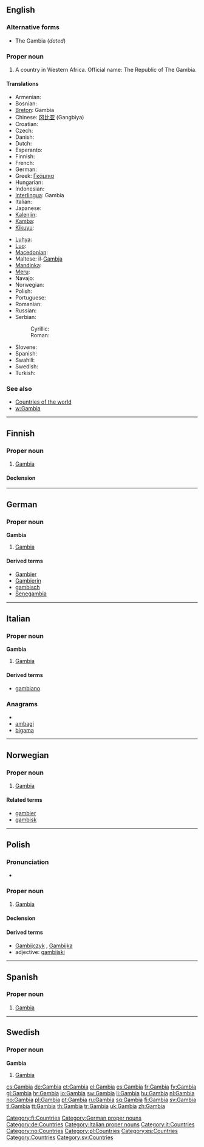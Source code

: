 ==English==

===Alternative forms===
* The Gambia (''dated'')

===Proper noun===
{{en-proper noun}}

# A country in Western Africa.  Official name: The Republic of The Gambia.

====Translations====
{{trans-top|The Republic of The Gambia}}
* Armenian: {{t-|hy|Գամբիա|tr=Gambia}}
* Bosnian: {{t-|bs|Gambija|f}}
* [[Breton]]: Gambia
* Chinese: [[冈比亚]] (Gangbiya)
* Croatian: {{t+|hr|Gambija|f}}
* Czech: {{t+|cs|Gambie|f}}
* Danish: {{t-|da|Gambia}}
* Dutch: {{t+|nl|Gambia}}
* Esperanto: {{t-|eo|Gambio|xs=Esperanto}}
* Finnish: {{t+|fi|Gambia}}
* French: {{t+|fr|Gambie}}
* German: {{t+|de|Gambia}}
* Greek: [[Γκάμπια]]
* Hungarian: {{t+|hu|Gambia}}
* Indonesian: {{t-|id|Gambia|xs=Indonesian}}
* [[Interlingua]]: Gambia
* Italian: {{t-|it|Gambia}}
* Japanese: {{t-|ja|ガンビア|tr=Ganbia}}
* [[Kalenjin]]: {{tø|kln|Gambia}}
* [[Kamba]]: {{tø|kam|Gambia}}
* [[Kikuyu]]: {{tø|ki|Gambia}}
{{trans-mid}}
* [[Luhya]]: {{tø|luy|Gambia}}
* [[Luo]]: {{tø|luo|Gambia}}
* [[Macedonian]]: {{t-|mk|Гамбија|f|tr=Gámbija}}
* Maltese: il-[[Gambja]]
* [[Mandinka]]: {{tø|mnk|Kambiya|xs=Mandinka}}
* [[Meru]]: {{tø|mer|Gambia}}
* Navajo: {{tø|nv|Géémbiya}}
* Norwegian: {{t+|no|Gambia}}
* Polish: {{t+|pl|Gambia}}
* Portuguese: {{t+|pt|Gâmbia}}
* Romanian: {{t-|ro|Gambia|f}}
* Russian: {{t+|ru|Гамбия}}
* Serbian:
*: Cyrillic: {{t-|sr|Гамбија|f|sc=Cyrl}}
*: Roman: {{t-|sr|Gambija|f}}
* Slovene: {{t+|sl|Gambija|f}}
* Spanish: {{t+|es|Gambia}}
* Swahili: {{t+|sw|Gambia|xs=Swahili}}
* Swedish: {{t+|sv|Gambia}}
* Turkish: {{t+|tr|Gambiya}}
{{trans-bottom}}

===See also===
* [[Appendix:Countries of the world|Countries of the world]]
* [[w:Gambia]]

----

==Finnish==
{{wikipedia|lang=fi}}

===Proper noun===
{{infl|fi|proper noun}}

# [[#English|Gambia]]

====Declension====
{{fi-decl-kulkija|Gambi|np=1}}

[[Category:fi:Countries]]

----

==German==
{{wikipedia|lang=de}}

===Proper noun===
'''Gambia''' {{n}}

# [[#English|Gambia]]

====Derived terms====
* [[Gambier]]
* [[Gambierin]]
* [[gambisch]]
* [[Senegambia]]

[[Category:German proper nouns]]
[[Category:de:Countries]]

----

==Italian==
{{wikipedia|lang=it}}

===Proper noun===
'''Gambia''' {{m}}

# [[#English|Gambia]]

====Derived terms====
* [[gambiano]]

===Anagrams===
* {{alphagram|aabgim}}
* [[ambagi#Italian|ambagi]]
* [[bigama#Italian|bigama]]

[[Category:Italian proper nouns]]
[[Category:it:Countries]]

----

==Norwegian==

===Proper noun===
{{infl|no|proper noun}}

# [[Gambia#English|Gambia]]

====Related terms====
* [[gambier]]
* [[gambisk]]

[[Category:no:Countries]]

----

==Polish==

===Pronunciation===
* {{IPA|/ˈɡambja/|lang=pl}}

===Proper noun===
{{infl|pl|proper noun|g=f}}

# [[#English|Gambia]]

====Declension====
{{pl-decl-noun
|Gambia|Gambie
|Gambii|Gambii
|Gambii|Gambiom
|Gambię|Gambie
|Gambią|Gambiami
|Gambii|Gambiach
|Gambio|Gambie
}}

====Derived terms====
* [[Gambijczyk]] {{m}}, [[Gambijka]] {{f}}
* adjective: [[gambijski]]

[[Category:pl:Countries]]

----

==Spanish==

===Proper noun===
{{es-proper noun|f}}

# [[#English|Gambia]]

[[Category:es:Countries]]

----
==Swedish==

===Proper noun===
'''Gambia'''

# [[Gambia#English|Gambia]]

[[Category:Countries]]
[[Category:sv:Countries]]

[[cs:Gambia]]
[[de:Gambia]]
[[et:Gambia]]
[[el:Gambia]]
[[es:Gambia]]
[[fr:Gambia]]
[[fy:Gambia]]
[[gl:Gambia]]
[[hr:Gambia]]
[[io:Gambia]]
[[sw:Gambia]]
[[li:Gambia]]
[[hu:Gambia]]
[[nl:Gambia]]
[[no:Gambia]]
[[pl:Gambia]]
[[pt:Gambia]]
[[ru:Gambia]]
[[sq:Gambia]]
[[fi:Gambia]]
[[sv:Gambia]]
[[tl:Gambia]]
[[tt:Gambia]]
[[th:Gambia]]
[[tr:Gambia]]
[[uk:Gambia]]
[[zh:Gambia]]